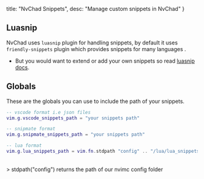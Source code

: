   title: "NvChad Snippets",
  desc: "Manage custom snippets in NvChad"
}

## Luasnip 

NvChad uses `luasnip` plugin for handling snippets, by default it uses `friendly-snippets` plugin which provides snippets for many languages . 

- But you would want to extend or add your own snippets so read [luasnip docs](https://github.com/L3MON4D3/LuaSnip/blob/master/DOC.md#loaders).

## Globals

These are the globals you can use to include the path of your snippets.

```lua 
-- vscode format i.e json files
vim.g.vscode_snippets_path = "your snippets path"

-- snipmate format 
vim.g.snipmate_snippets_path = "your snippets path"

-- lua format 
vim.g.lua_snippets_path = vim.fn.stdpath "config" .. "/lua/lua_snippets"
```
<br/>
> stdpath("config") returns the path of our nvimc config folder
